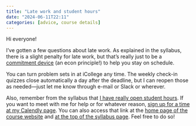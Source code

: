 ```yaml
---
title: "Late work and student hours"
date: "2024-06-11T22:11"
categories: [advice, course details]
---
```


Hi everyone!

I’ve gotten a few questions about late work. As explained in the syllabus, there is a slight penalty for late work, but that’s really just to be a [commitment device](https://en.wikipedia.org/wiki/Commitment_device) (an econ principle!) to help you stay on schedule.

You can turn problem sets in at iCollege any time. The weekly check-in quizzes close automatically a day after the deadline, but I can reopen those as needed—just let me know through e-mail or Slack or wherever.

Also, remember from the syllabus that [I have really open student hours](/syllabus.qmd#student-hours). If you want to meet with me for help or for whatever reason, [sign up for a time at my Calendly page](https://calendly.com/andrewheiss/). You can also access that link at the [home page of the course website](/) and [at the top of the syllabus page](/syllabus.qmd). Feel free to do so!
